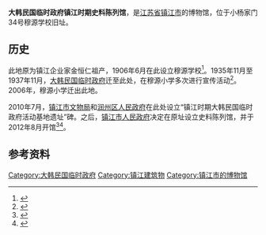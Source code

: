'''大韩民国临时政府镇江时期史料陈列馆'''，是[[江苏省|江苏省]][[镇江市|镇江市]]的博物馆，位于小杨家门34号穆源学校旧址。

==历史==
此地原为镇江企业家金恒仁祖产，1906年6月在此设立穆源学校<ref>{{Cite web|title=历史上的穆源_中国镇江金山网 国家一类新闻网站|url=http://www.jsw.com.cn/2014/1231/1213534.shtml|accessdate=2021-02-22|work=www.jsw.com.cn}}</ref>。1935年11月至1937年11月，[[大韩民国临时政府|大韩民国临时政府]]迁至此处，在穆源小学多次进行宣传活动<ref>{{Cite web|title=镇江大韩民国临时政府史料陈列馆简介-润州区文化馆|url=http://www.rzwhg.com/article.asp?PID=8&SortID=&ID=935|accessdate=2021-02-22|work=www.rzwhg.com}}</ref>。2006年，穆源小学迁出此地。

2010年7月，[[镇江市文物局|镇江市文物局]]和[[润州区人民政府|润州区人民政府]]在此处设立“镇江时期大韩民国临时政府活动基地遗址”碑。之后，[[镇江市人民政府|镇江市人民政府]]决定在原址设立史料陈列馆，并于2012年8月开馆<ref>{{Cite web|title=镇江市历史文化名城研究会-在“大韩民国临时政府镇江时期史料陈列馆”筹建情况介绍会上的讲话|url=http://www.zjmcyj.net/news/370.htm|accessdate=2021-02-22|work=www.zjmcyj.net}}</ref><ref>{{Cite web|title=镇江大韩民国临时政府史料陈列馆试行开放-镇江第一综合性门户网-中国镇江金山网|url=http://www.jsw.com.cn/zjnews/2012-08/22/content_2631211.htm|accessdate=2021-02-22|work=www.jsw.com.cn}}</ref>。

==参考资料==
{{reflist}}
{{大韩民国临时政府}}
[[Category:大韩民国临时政府|Category:大韩民国临时政府]]
[[Category:镇江建筑物|Category:镇江建筑物]]
[[Category:镇江市的博物馆|Category:镇江市的博物馆]]